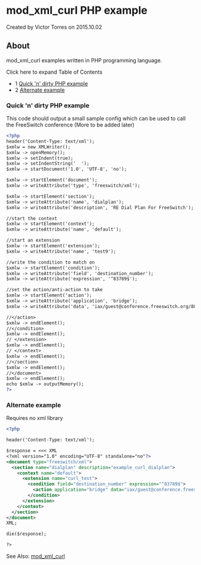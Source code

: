 
# mod_xml_curl PHP example 

 Created by  Victor Torres on 2015.10.02

## About

mod\_xml\_curl examples written in PHP programming language.

Click here to expand Table of Contents

* 1 [Quick 'n' dirty PHP example](#quick-n-dirty-php-example)
* 2 [Alternate example](#alternate-example)

### Quick 'n' dirty PHP example

This code should output a small sample config which can be used to call the FreeSwitch conference (More to be added later)

```xml
<?php
header('Content-Type: text/xml');
$xmlw = new XMLWriter();
$xmlw -> openMemory();
$xmlw -> setIndent(true);
$xmlw -> setIndentString('  ');
$xmlw -> startDocument('1.0', 'UTF-8', 'no');

$xmlw -> startElement('document');
$xmlw -> writeAttribute('type', 'freeswitch/xml');

$xmlw -> startElement('section');
$xmlw -> writeAttribute('name', 'dialplan');
$xmlw -> writeAttribute('description', 'RE Dial Plan For FreeSwitch');

//start the context
$xmlw -> startElement('context');
$xmlw -> writeAttribute('name', 'default');

//start an extension
$xmlw -> startElement('extension');
$xmlw -> writeAttribute('name', 'test9');

//write the condition to match on
$xmlw -> startElement('condition');
$xmlw -> writeAttribute('field', 'destination_number');
$xmlw -> writeAttribute('expression', '^83789$');

//set the action/anti-action to take
$xmlw -> startElement('action');
$xmlw -> writeAttribute('application', 'bridge');
$xmlw -> writeAttribute('data', 'iax/guest@conference.freeswitch.org/888');

//</action>
$xmlw -> endElement();
//</condition>
$xmlw -> endElement();
// </extension>
$xmlw -> endElement();
// </context>
$xmlw -> endElement();
//</section>
$xmlw -> endElement();
//</document>
$xmlw -> endElement();
echo $xmlw -> outputMemory();
?>
```

### Alternate example

Requires no xml library

```xml
<?php

header('Content-Type: text/xml');

$response = <<< XML
<?xml version="1.0" encoding="UTF-8" standalone="no"?>
<document type="freeswitch/xml">
  <section name="dialplan" description="example_curl_dialplan">
    <context name="default">
      <extension name="curl_test">
        <condition field="destination_number" expression="^83789$">
          <action application="bridge" data="iax/guest@conference.freeswitch.org/888"/>
        </condition>
      </extension>
    </context>
  </section>
</document>
XML;

die($response);

?>
```

See Also: [mod\_xml\_curl](../mod_xml_curl_1049001.mdx)


